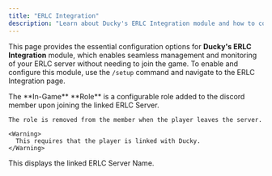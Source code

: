 ```yaml
---
title: "ERLC Integration"
description: "Learn about Ducky's ERLC Integration module and how to configure it."
---
```


This page provides the essential configuration options for **Ducky's ERLC Integration** module, which enables seamless management and monitoring of your ERLC server without needing to join the game. To enable and configure this module, use the `/setup` command and navigate to the ERLC Integration page.

<Steps>
  <Step title="In-Game Role" titleSize="h2">
    The **In-Game** **Role** is a configurable role added to the discord member upon joining the linked ERLC Server.

    The role is removed from the member when the player leaves the server.

    <Warning>
      This requires that the player is linked with Ducky.
    </Warning>
  </Step>
  <Step title="ERLC Server" titleSize="h2">
    This displays the linked ERLC Server Name.
  </Step>
  <Step title="Advanced ERLC Command Permissions" titleSize="h2">
    
  </Step>
  <Step title="ERLC Command Logs Channel" titleSize="h2">
    
  </Step>
  <Step title="ERLC Kick/Ban Logs Channel" titleSize="h2">
    
  </Step>
  <Step title="Auto Log Kicks/BOLOs" titleSize="h2">
    
  </Step>
  <Step title="Ban Syncing Mode" titleSize="h2">
    
  </Step>
</Steps>